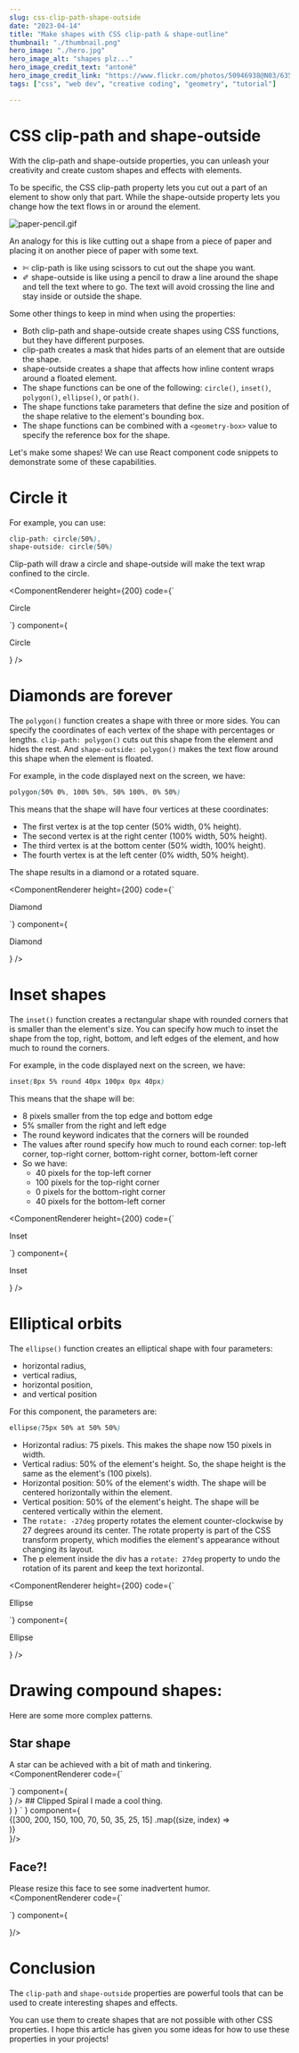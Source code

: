 ```yaml
---
slug: css-clip-path-shape-outside
date: "2023-04-14"
title: "Make shapes with CSS clip-path & shape-outline"
thumbnail: "./thumbnail.png"
hero_image: "./hero.jpg"
hero_image_alt: "shapes plz..."
hero_image_credit_text: "antonè"
hero_image_credit_link: "https://www.flickr.com/photos/50946938@N03/6358195963/in/photostream/"
tags: ["css", "web dev", "creative coding", "geometry", "tutorial"]

---
```


# CSS clip-path and shape-outside 
  With the clip-path and shape-outside properties, you can unleash your creativity and create custom shapes and effects with elements.

  To be specific, the CSS clip-path property lets you cut out a part of an element to show only that part. While the shape-outside property lets you change how the text flows in or around the element. 

  <div style={{display: "flex", justifyContent: "center", margin: "1em"}}>
    <img
      alt="paper-pencil.gif"
      src={gif}
      height={350}
    />
  </div>

  An analogy for this is like cutting out a shape from a piece of paper and placing it on another piece of paper with some text. 

  - ✄ clip-path is like using scissors to cut out the shape you want.
  - ✐ shape-outside is like using a pencil to draw a line around the shape and tell the text where to go.  The text will avoid crossing the line and stay inside or outside the shape.

  Some other things to keep in mind when using the properties:
  - Both clip-path and shape-outside create shapes using CSS functions, but they have different purposes.
  - clip-path creates a mask that hides parts of an element that are outside the shape.
  - shape-outside creates a shape that affects how inline content wraps around a floated element.
  - The shape functions can be one of the following: `circle()`, `inset()`, `polygon()`, `ellipse()`, or `path()`.
  - The shape functions take parameters that define the size and position of the shape relative to the element's bounding box.
  - The shape functions can be combined with a `<geometry-box>` value to specify the reference box for the shape.

  Let's make some shapes! We can use React component code snippets to demonstrate some of these capabilities.

# Circle it
For example, you can use: 
```css
clip-path: circle(50%),
shape-outside: circle(50%)
```

Clip-path will draw a circle and shape-outside will make the text wrap confined to the circle.

<ComponentRenderer 
  height={200}
  code={`
  <div style={{
    width: 100,
    height: 100,
    backgroundColor: "pink",
    clipPath: "circle(50%)",
    shapeOutside: "circle(50%)"
  }}>
    <p style={{
      textAlign: "center",
      margin: 0,
      lineHeight: "100px",
      color: "white"
    }}>
      Circle
    </p>
  </div>
  `}
  component={
    <div style={{
      display: "flex",
      alignItems: "center",
      justifyContent: "center",
      height: "100%",
      backgroundColor: "lightblue"
    }}>
      <div style={{
        width: 100,
        height: 100,
        backgroundColor: "pink",
        clipPath: "circle(50%)",
        shapeOutside: "circle(50%)"
      }}>
        <p style={{
          textAlign: "center",
          margin: 0,
          lineHeight: "100px",
          color: "white"
        }}>
          Circle
        </p>
      </div>
    </div>
  }
/>

# Diamonds are forever
The `polygon()` function creates a shape with three or more sides. You can specify the coordinates of each vertex of the shape with percentages or lengths. `clip-path: polygon()` cuts out this shape from the element and hides the rest. And `shape-outside: polygon()` makes the text flow around this shape when the element is floated.

For example, in the code displayed next on the screen, we have:
```css
polygon(50% 0%, 100% 50%, 50% 100%, 0% 50%)
```

This means that the shape will have four vertices at these coordinates:
- The first vertex is at the top center (50% width, 0% height).
- The second vertex is at the right center (100% width, 50% height).
- The third vertex is at the bottom center (50% width, 100% height).
- The fourth vertex is at the left center (0% width, 50% height).

The shape results in a diamond or a rotated square.

<ComponentRenderer 
  height={200}
  code={`
  <div style={{
    width: 100,
    height: 100,
    backgroundColor: "yellow",
    clipPath: "polygon(
      50% 0%, 
      100% 50%, 
      50% 100%, 
      0% 50%
    )",
    shapeOutside: "polygon(
      50% 0%, 
      100% 50%, 
      50% 100%, 
      0% 50%
    )"
  }}>
    <p style={{
      textAlign: "center",
      margin: 0,
      lineHeight: "100px"
    }}>
      Diamond
    </p>
  </div>
  `}
  component={
    <div style={{
      display: "flex",
      alignItems: "center",
      justifyContent: "center",
      backgroundColor: "orange",
      height: "100%",
    }}>
      <div style={{
        width: 100,
        height: 100,
        backgroundColor: "yellow",
        clipPath: `polygon(
          50% 0%, 
          100% 50%, 
          50% 100%, 
          0% 50%
        )`,
        shapeOutside: `polygon(
          50% 0%, 
          100% 50%, 
          50% 100%, 
          0% 50%
        )`
      }}>
        <p style={{
          textAlign: "center",
          margin: 0,
          lineHeight: "100px"
        }}>
          Diamond
        </p>
      </div>
    </div>
  }
/>

# Inset shapes
The `inset()` function creates a rectangular shape with rounded corners that is smaller than the element's size. You can specify how much to inset the shape from the top, right, bottom, and left edges of the element, and how much to round the corners.

For example, in the code displayed next on the screen, we have:
```css
inset(8px 5% round 40px 100px 0px 40px)
```

This means that the shape will be:
- 8 pixels smaller from the top edge and bottom edge
- 5% smaller from the right and left edge
- The round keyword indicates that the corners will be rounded
- The values after round specify how much to round each corner: top-left corner,  top-right corner,  bottom-right corner,  bottom-left corner
- So we have:
  - 40 pixels for the top-left corner
  - 100 pixels for the top-right corner
  - 0 pixels for the bottom-right corner
  - 40 pixels for the bottom-left corner

<ComponentRenderer 
  height={200}
  code={`
  <div style={{
    width: "100px",
    height: "100px",
    backgroundColor: "purple",
    shapeOutside: "inset(8px 5% round 40px 100px 0px 40px)",
    clipPath: "inset(8px 5% round 40px 100px 0px 40px)"
  }}>
    <p style={{
      textAlign: "center",
      lineHeight: "80px",
      color: "white",
    }}>
      Inset
    </p>
  </div>
  `}
  component={
    <div style={{
      display: "flex",
      alignItems: "center",
      justifyContent: "center",
      height: "100%",
      backgroundColor: "lightgreen",
      boxSizing: "border-box"
    }}>
      <div style={{
        width: "100px",
        height: "100px",
        backgroundColor: "purple",
        shapeOutside: "inset(8px 5% round 40px 100px 0px 40px)",
        clipPath: "inset(8px 5% round 40px 100px 0px 40px)"
      }}>
        <p style={{
          textAlign: "center",
          lineHeight: "80px",
          color: "white",
        }}>
          Inset
        </p>
      </div>
    </div>
  }
/>

# Elliptical orbits
The `ellipse()` function creates an elliptical shape with four parameters: 
- horizontal radius,
- vertical radius,
- horizontal position,
- and vertical position

For this component, the parameters are:
```css
ellipse(75px 50% at 50% 50%)
```

- Horizontal radius: 75 pixels. This makes the shape now 150 pixels in width.
- Vertical radius: 50% of the element's height. So, the shape height is the same as the element's (100 pixels).
- Horizontal position: 50% of the element's width. The shape will be centered horizontally within the element.
- Vertical position: 50% of the element's height. The shape will be centered vertically within the element.
- The `rotate: -27deg` property rotates the element counter-clockwise by 27 degrees around its center. The rotate property is part of the CSS transform property, which modifies the element's appearance without changing its layout.
- The p element inside the div has a `rotate: 27deg` property to undo the rotation of its parent and keep the text horizontal.

<ComponentRenderer 
  height={200}
  code={`
  <div style={{
    clipPath: "ellipse(75px 50% at 50% 50%)",
    shapeOutside: "ellipse(75px 50% at 50% 50%)",
    rotate: "-27deg"
    border: "solid 5px darkblue",
    width: 150,
    height: 100,
    backgroundColor: "blue",
  }}>
    <p style={{
      textAlign: "center",
      margin: 0,
      rotate: "27deg",
      lineHeight: "65px",
      color: "white"
    }}>Ellipse</p>
  </div>
  `}
  component={
    <div style={{
      display: "flex",
      alignItems: "center",
      justifyContent: "center",
      height: "100%",
      backgroundColor: "red"
    }}>
      <div style={{
        width: 150,
        height: 100,
        border: "solid 5px darkblue",
        backgroundColor: "blue",
        clipPath: "ellipse(75px 50% at 50% 50%)",
        shapeOutside: "ellipse(75px 50% at 50% 50%)",
        rotate: "-27deg"
      }}>
        <p style={{
          textAlign: "center",
          margin: 0,
          rotate: "27deg",
          lineHeight: "65px",
          color: "white"
        }}>Ellipse</p>
      </div>
    </div>
  }
/>

# Drawing compound shapes:
Here are some more complex patterns. 

## Star shape  
A star can be achieved with a bit of math and tinkering.
<ComponentRenderer 
  code={`
  <div style={{
    width: "100%",
    height: "100%",
    minHeight: "360px",
    backgroundColor: "orange",
    clipPath: 'polygon(50% 0%, 
      65.45% 19.09%, 
      100% 19.09%, 
      73.53% 38.18%, 
      80.9% 61.82%, 
      50% 50%, 
      19.09% 61.82%, 
      26.46% 38.18%, 
      0% 19.09%, 
      34.55% 19.09%)',
    shapeOutside: 'polygon(50% 0%, 
      65.45% 19.09%, 
      100% 19.09%, 
      73.53% 38.18%, 
      80.9% 61.82%, 
      50% 50%, 
      19.09% 61.82%, 
      26.46% 38.18%, 
      0% 19.09%, 
      34.55% 19.09%)'
  }} />
  `}
  component={
    <div style={{ height: "100%", display: "flex", padding: "40px", backgroundColor: "#f0f0f0" }}>
          <div style={{
            flex: 1, 
            width: "100%",
            height: "100%",
            minHeight: "360px",
            backgroundColor: "orange",
            clipPath: `polygon(50% 0%, 
              65.45% 19.09%, 
              100% 19.09%, 
              73.53% 38.18%, 
              80.9% 61.82%, 
              50% 50%, 
              19.09% 61.82%, 
              26.46% 38.18%, 
              0% 19.09%, 
              34.55% 19.09%)`,
            shapeOutside: `polygon(50% 0%, 
              65.45% 19.09%, 
              100% 19.09%, 
              73.53% 38.18%, 
              80.9% 61.82%, 
              50% 50%, 
              19.09% 61.82%, 
              26.46% 38.18%, 
              0% 19.09%, 
              34.55% 19.09%)`
          }} />
        </div>
  }
/>
## Clipped Spiral
I made a cool thing.
<ComponentRenderer 
  code={`
  {
    [300, 200, 150, 100, 70, 50, 35, 25, 15]
      .map((size, index) =>
        <div
          key={index}
          style={{
            width: size,
            height: size,
            border: "solid 10px",
            clipPath: "circle(50%)",
            shapeOutside: "circle(50%)",
            position: "absolute",
          }}>
        </div>
      )
  }
  `
  } 
  component={
    <div
      style={{
        display: "flex",
        alignItems: "center",
        justifyContent: "center",
        height: "100%",
        backgroundColor: "#f0f0f0",
      }}
    >
      {[300, 200, 150, 100, 70, 50, 35, 25, 15]
        .map((size, index) =>
          <div
            key={index}
            style={{
              width: size,
              height: size,
              border: "solid 10px",
              clipPath: "circle(50%)",
              shapeOutside: "circle(50%)",
              position: "absolute",
            }}>
          </div>
        )}
    </div>
  }/>

## Face?!
Please resize this face to see some inadvertent humor.
<ComponentRenderer 
  code={`
  <div style={{
    display: "flex",
    alignItems: "center",
    justifyContent: "center",
    height: "100%",
    backgroundColor: "#f0f0f0"
  }}>
    <div style={{
      width: "100%",
      height: "300px",
      backgroundColor: "pink",
      borderRadius: "50%",
      clipPath: "circle(50%)",
      shapeOutside: "circle(50%)"
    }}>
      <div style={{
        display: "flex",
        justifyContent: "space-around"
      }}>
        <div style={{
          width: "50px",
          height: "50px",
          backgroundColor: "white",
          borderRadius: "50%",
          clipPath: "circle(50%)",
          shapeOutside: "circle(50%)"
        }}>
          <div style={{
            width:"20px",
            height:"20px",
            backgroundColor:"black",
            borderRadius:"50%",
            clipPath:"circle(50%)",
            shapeOutside:"circle(50%)",
            margin:"25px"
          }}></div>
        </div>
        <div style={{
          width:"50px",
          height:"50px",
          backgroundColor:"white",
          borderRadius:"50%",
          clipPath:"circle(50%)",
          shapeOutside:"circle(50%)"
        }}>
          <div style={{
            width:"20px",
            height:"20px",
            backgroundColor:"black",
            borderRadius:"50%",
            clipPath:"circle(50%)",
            shapeOutside:"circle(50%)",
            margin:"25px"
          }}></div>
        </div>
      </div>
      <div style={{
        display:"flex",
        justifyContent:"center"
      }}>
        <div style={{
          width:"40px",
          height:"40px",
          backgroundColor:"#f0f0f0",
          borderRadius: 15,
          clipPath:"polygon(0% 100%, 100% 100%, 50% 0%)",
          shapeOutside:"polygon(0% 100%, 100% 100%, 50% 0%)"
        }}>
          <p style={{textAlign:"center"}}></p>
        </div>
      </div>
      <div style={{
        display:"flex",
        justifyContent:"center"
      }}>
        <div style={{
          width:"60%",
          height:"40%",
          marginTop: 40,
          backgroundColor:"#000000", // changed color to black
          borderRadius:"50%",
          clipPath:"circle(50%)",
          shapeOutside:"circle(50%)"
        }}>
          <p style={{textAlign:"center"}}></p>
        </div>
      </div>
    </div>
  </div>
  `} 
  component={
  <div style={{
    display: "flex",
    alignItems: "center",
    justifyContent: "center",
    height: "100%",
    backgroundColor: "#f0f0f0"
  }}>
    <div style={{
      width: "100%",
      height: "300px",
      backgroundColor: "pink",
      borderRadius: "50%",
      clipPath: "circle(50%)",
      shapeOutside: "circle(50%)"
    }}>
      <div style={{
        display: "flex",
        justifyContent: "space-around"
      }}>
        <div style={{
          width: "50px",
          height: "50px",
          backgroundColor: "white",
          borderRadius: "50%",
          clipPath: "circle(50%)",
          shapeOutside: "circle(50%)"
        }}>
          <div style={{
            width:"20px",
            height:"20px",
            backgroundColor:"black",
            borderRadius:"50%",
            clipPath:"circle(50%)",
            shapeOutside:"circle(50%)",
            margin:"25px"
          }}></div>
        </div>
        <div style={{
          width:"50px",
          height:"50px",
          backgroundColor:"white",
          borderRadius:"50%",
          clipPath:"circle(50%)",
          shapeOutside:"circle(50%)"
        }}>
          <div style={{
            width:"20px",
            height:"20px",
            backgroundColor:"black",
            borderRadius:"50%",
            clipPath:"circle(50%)",
            shapeOutside:"circle(50%)",
            margin:"25px"
          }}></div>
        </div>
      </div>
      <div style={{
        display:"flex",
        justifyContent:"center"
      }}>
        <div style={{
          width:"40px",
          height:"40px",
          backgroundColor:"#f0f0f0",
          borderRadius: 15,
          clipPath:"polygon(0% 100%, 100% 100%, 50% 0%)",
          shapeOutside:"polygon(0% 100%, 100% 100%, 50% 0%)"
        }}>
          <p style={{textAlign:"center"}}></p>
        </div>
      </div>
      <div style={{
        display:"flex",
        justifyContent:"center"
      }}>
        <div style={{
          width:"60%",
          height:"40%",
          marginTop: 40,
          backgroundColor:"#000000", // changed color to black
          borderRadius:"50%",
          clipPath:"circle(50%)",
          shapeOutside:"circle(50%)"
        }}>
          <p style={{textAlign:"center"}}></p>
        </div>
      </div>
    </div>
  </div>
  }/>

# Conclusion
  The `clip-path` and `shape-outside` properties are powerful tools that can be used to create interesting shapes and effects.

  You can use them to create shapes that are not possible with other CSS properties. I hope this article has given you some ideas for how to use these properties in your projects!